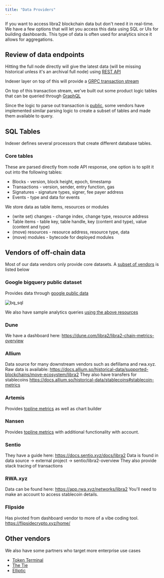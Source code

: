 ```yaml
---
title: "Data Providers"
---
```


If you want to access libra2 blockchain data but don't need it in real-time.
We have a few options that will let you access this data using SQL or UIs for building dashboards.
This type of data is often used for analytics since it allows for aggregations.

## Review of data endpoints

Hitting the full node directly will give the latest data (will be missing historical unless it's an archival full node) using [REST API](/build/apis#libra2-fullnode)

Indexer layer on top of this will provide a [GRPC transaction stream](/build/indexer/txn-stream/libra2-hosted-txn-stream)

On top of this transaction stream, we've built out some product logic tables that can be queried through [GraphQL](/build/indexer/)

Since the logic to parse out transaction is [public](https://github.com/libra2org/libra2-indexer-processors-v2), some vendors have implemented similar parsing logic to create a subset of tables and made them available to query.

## SQL Tables

Indexer defines several processors that create different database tables.

### Core tables

These are parsed directly from node API response, one option is to split it out into the following tables:

- Blocks - version, block height, epoch, timestamp
- Transactions - version, sender, entry function, gas
- Signatures - signature types, signer, fee payer address
- Events - type and data for events

We store data as table items, resources or modules

- (write set) changes - change index, change type, resource address
- Table items - table key, table handle, key (content and type), value (content and type)
- (move) resources - resource address, resource type, data
- (move) modules - bytecode for deployed modules

## Vendors of off-chain data

Most of our data vendors only provide core datasets.
A [subset of vendors](https://libra2foundation.org/currents/libra2-on-chain-data-capabilities-with-dune-nansen-and-other-providers) is listed below

### Google bigquery public dataset

Provides data through [google public data](https://console.cloud.google.com/marketplace/product/bigquery-public-data/crypto-libra2-mainnet-us)

![bq\_sql](~/images/screenshots/bq_sql.png)

We also have sample analytics queries [using the above resources](https://github.com/libra2org/explorer/tree/main/analytics)

### Dune

We have a dashboard here: https://dune.com/libra2/libra2-chain-metrics-overview

### Allium

Data source for many downstream vendors such as defillama and rwa.xyz. Raw data is available: https://docs.allium.so/historical-data/supported-blockchains/move-ecosystem/libra2
They also have transfers for stablecoins https://docs.allium.so/historical-data/stablecoins#stablecoin-metrics

### Artemis

Provides [topline metrics](https://app.artemis.xyz/asset/libra2) as well as chart builder

### Nansen

Provides [topline metrics](https://app.nansen.ai/macro/blockchains?chain=libra2) with additional functionality with account.

### Sentio

They have a guide here: https://docs.sentio.xyz/docs/libra2
Data is found in data source -> external project  -> sentio/libra2-overview
They also provide stack tracing of transactions

### RWA.xyz

Data can be found here: https://app.rwa.xyz/networks/libra2
You'll need to make an account to access stablecoin details.

### Flipside

Has pivoted from dashboard vendor to more of a vibe coding tool. https://flipsidecrypto.xyz/home/

## Other vendors

We also have some partners who target more enterprise use cases

- [Token Terminal](https://tokenterminal.com/resources/articles/libra2-data-partnership)
- [The Tie](https://www.thetie.io/insights/news/introducing-libra2-ecosystem-dashboard-and-on-chain-data/)
- [Elliptic](https://www.elliptic.co/media-center/elliptic-partners-with-libra2-foundation-as-a-data-integration-provider-to-offer-compliance-screening-and-risk-services-for-libra2-network)
